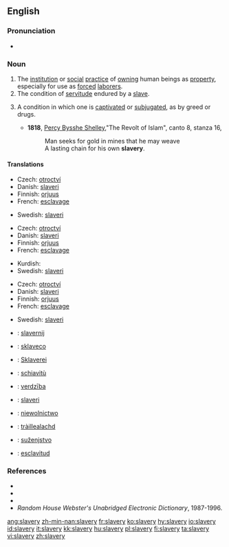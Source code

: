 ==English==

===Pronunciation===
*{{audio|en-us-slavery.ogg|Audio (US)}}

===Noun===
{{en-noun|-}}

# The [[institution]] or [[social]] [[practice]] of [[own]]ing human beings as [[property]], especially for use as [[forced]] [[laborer]]s.
# The condition of [[servitude]] endured by a [[slave]].
# {{figurative}} A condition in which one is [[captivate]]d or [[subjugate]]d, as by greed or drugs.
#*'''1818''', [[w:Percy_Bysshe_Shelley|Percy Bysshe Shelley]],"The Revolt of Islam", canto 8, stanza 16,
#*:Man seeks for gold in mines that he may weave
#*:A lasting chain for his own '''slavery'''.

====Translations====
{{trans-top|institution or practice of owning human beings}}
*Czech: [[otroctví]] {{n}}
*Danish: [[slaveri]] {{n}}
*Finnish: [[orjuus]]
*French: [[esclavage]] {{m}}
{{trans-mid}}
*Swedish: [[slaveri]] {{n}}
{{trans-bottom}}

{{trans-top|condition of servitude endured by a slave}}
*Czech: [[otroctví]] {{n}}
*Danish: [[slaveri]] {{n}}
*Finnish: [[orjuus]]
*French: [[esclavage]] {{m}}
{{trans-mid}}
*Kurdish: {{KUchar|[[به‌نده‌گی]]}}
*Swedish: [[slaveri]] {{n}}
{{trans-bottom}}

{{trans-top|condition in which one is captivated or subjugated}}
*Czech: [[otroctví]] {{n}}
*Danish: [[slaveri]] {{n}}
*Finnish: [[orjuus]]
*French: [[esclavage]] {{m}}
{{trans-mid}}
*Swedish: [[slaveri]] {{n}}
{{trans-bottom}}

{{checktrans}}
{{trans-top|Translations to be checked}}
*{{ttbc|Dutch}}: [[slavernij]] {{f}}
*{{ttbc|Esperanto}}: [[sklaveco]]
*{{ttbc|German}}: [[Sklaverei]] {{f}}
*{{ttbc|Italian}}: [[schiavitù]] {{f}}
*{{ttbc|Latvian}}: [[verdzība]] {{f}}
*{{ttbc|Norwegian}}: [[slaveri]]
*{{ttbc|Polish}}: [[niewolnictwo]] {{n}}
*{{ttbc|Scottish Gaelic}}: [[tràillealachd]] {{f}}
*{{ttbc|Slovene}}: [[suženjstvo]] {{n}}
*{{ttbc|Spanish}}: [[esclavitud]] {{f}}
{{trans-bottom}}

===References===
*{{R:Webster 1828}}
*{{R:Webster 1913|slavery}}
*{{R:Dictionary.com|slavery}}
*''Random House Webster's Unabridged Electronic Dictionary'', 1987-1996.

[[ang:slavery]]
[[zh-min-nan:slavery]]
[[fr:slavery]]
[[ko:slavery]]
[[hy:slavery]]
[[io:slavery]]
[[id:slavery]]
[[it:slavery]]
[[kk:slavery]]
[[hu:slavery]]
[[pl:slavery]]
[[fi:slavery]]
[[ta:slavery]]
[[vi:slavery]]
[[zh:slavery]]
